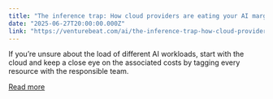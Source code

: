 ```yaml
---
title: "The inference trap: How cloud providers are eating your AI margins"
date: "2025-06-27T20:00:00.000Z"
link: "https://venturebeat.com/ai/the-inference-trap-how-cloud-providers-are-eating-your-ai-margins/"
---
```


If you’re unsure about the load of different AI workloads, start with the cloud and keep a close eye on the associated costs by tagging every resource with the responsible team.

[Read more](https://venturebeat.com/ai/the-inference-trap-how-cloud-providers-are-eating-your-ai-margins/)

